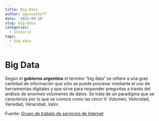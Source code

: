 ```yaml
---
title: Big Data
author: agusnieto77
date: '2022-09-20'
slug: big-data
categories:
  - Glosario
tags:
  - big data
---
```


# Big Data

Según el **gobierno argentino** el término “big data” se refiere a una gran cantidad de información que sólo se puede procesar mediante el uso de herramientas digitales y que sirve para responder preguntas a través del análisis de enormes volúmenes de datos. Se trata de un paradigma que se caracteriza por lo que se conoce como las cinco V: Volumen, Velocidad, Variedad, Veracidad, Valor.

Fuente: [Grupo de trabajo de servicios de Internet](https://www.argentina.gob.ar/jefatura/innovacion-publica/telecomunicaciones-y-conectividad/grupo-de-trabajo-de-servicios-de-6)